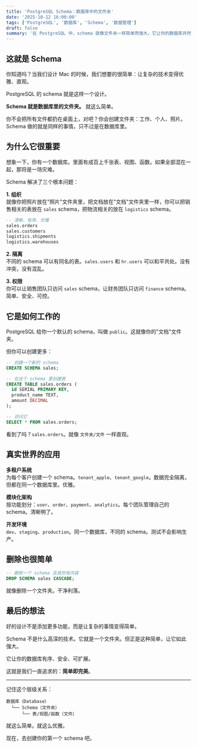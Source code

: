 ```yaml
---
title: 'PostgreSQL Schema：数据库中的文件夹'
date: '2025-10-12 16:00:00'
tags: ['PostgreSQL', '数据库', 'Schema', '数据管理']
draft: false
summary: '在 PostgreSQL 中，schema 就像文件夹一样简单而强大。它让你的数据库井然有序，让复杂的事情变得简单。'
---
```


## 这就是 Schema

你知道吗？当我们设计 Mac 的时候，我们想要的很简单：让复杂的技术变得优雅、直观。

PostgreSQL 的 schema 就是这样一个设计。

**Schema 就是数据库里的文件夹。** 就这么简单。

你不会把所有文件都扔在桌面上，对吧？你会创建文件夹：工作、个人、照片。Schema 做的就是同样的事情，只不过是在数据库里。

## 为什么它很重要

想象一下，你有一个数据库。里面有成百上千张表、视图、函数。如果全部混在一起，那将是一场灾难。

Schema 解决了三个根本问题：

**1. 组织**  
就像你把照片放在"照片"文件夹里，把文档放在"文档"文件夹里一样，你可以把销售相关的表放在 `sales` schema，把物流相关的放在 `logistics` schema。

```sql
-- 清晰、有序、优雅
sales.orders
sales.customers
logistics.shipments
logistics.warehouses
```

**2. 隔离**  
不同的 schema 可以有同名的表。`sales.users` 和 `hr.users` 可以和平共处。没有冲突，没有混乱。

**3. 权限**  
你可以让销售团队只访问 `sales` schema，让财务团队只访问 `finance` schema。简单、安全、可控。

## 它是如何工作的

PostgreSQL 给你一个默认的 schema，叫做 `public`。这就像你的"文档"文件夹。

但你可以创建更多：

```sql
-- 创建一个新的 schema
CREATE SCHEMA sales;

-- 在这个 schema 里创建表
CREATE TABLE sales.orders (
  id SERIAL PRIMARY KEY,
  product_name TEXT,
  amount DECIMAL
);

-- 访问它
SELECT * FROM sales.orders;
```

看到了吗？`sales.orders`。就像 `文件夹/文件` 一样直观。

## 真实世界的应用

**多租户系统**  
为每个客户创建一个 schema。`tenant_apple`、`tenant_google`。数据完全隔离，但都在同一个数据库里。优雅。

**模块化架构**  
按功能划分：`user`、`order`、`payment`、`analytics`。每个团队管理自己的 schema。清晰明了。

**开发环境**  
`dev`、`staging`、`production`。同一个数据库，不同的 schema。测试不会影响生产。

## 删除也很简单

```sql
-- 删除一个 schema 及其所有内容
DROP SCHEMA sales CASCADE;
```

就像删除一个文件夹。干净利落。

## 最后的想法

好的设计不是添加更多功能，而是让复杂的事情变得简单。

Schema 不是什么高深的技术。它就是一个文件夹。但正是这种简单，让它如此强大。

它让你的数据库有序、安全、可扩展。

这就是我们一直追求的：**简单即完美**。

---

记住这个层级关系：

```
数据库（Database）
  └── Schema（文件夹）
      └── 表/视图/函数（文件）
```

就这么简单。就这么优雅。

现在，去创建你的第一个 schema 吧。

